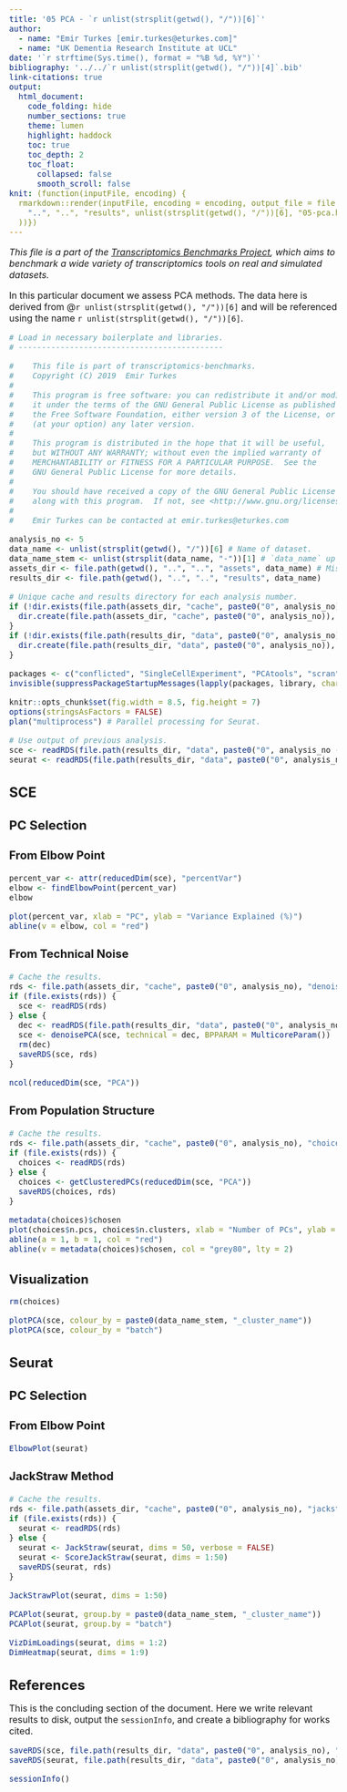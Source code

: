 ```yaml
---
title: '05 PCA - `r unlist(strsplit(getwd(), "/"))[6]`'
author:
  - name: "Emir Turkes [emir.turkes@eturkes.com]"
  - name: "UK Dementia Research Institute at UCL"
date: '`r strftime(Sys.time(), format = "%B %d, %Y")`'
bibliography: '../../`r unlist(strsplit(getwd(), "/"))[4]`.bib'
link-citations: true
output:
  html_document:
    code_folding: hide
    number_sections: true
    theme: lumen
    highlight: haddock
    toc: true
    toc_depth: 2
    toc_float:
      collapsed: false
      smooth_scroll: false
knit: (function(inputFile, encoding) {
  rmarkdown::render(inputFile, encoding = encoding, output_file = file.path(
    "..", "..", "results", unlist(strsplit(getwd(), "/"))[6], "05-pca.html"
  ))})
---
```


<style type="text/css">
body {font-size: 16px;}
h1.title {font-size: 35px;}
h1 {font-size: 24px;}
h2 {font-size: 22px;}
h3 {font-size: 20px;}
.toc-content {padding-left: 0px; padding-right: 0px;}
div.tocify {width: 100%;}
.tocify-subheader .tocify-item {font-size: 0.95em; padding-left: 25px; text-indent: 0;}
div.main-container {max-width: none; width: 100%;}
</style>

*This file is a part of the [Transcriptomics Benchmarks Project](https://github.com/eturkes/transcriptomics-benchmarks), which aims to benchmark a wide variety of transcriptomics tools on real and simulated datasets.*

In this particular document we assess PCA methods.
The data here is derived from @`r unlist(strsplit(getwd(), "/"))[6]` and will be referenced using the name ``r unlist(strsplit(getwd(), "/"))[6]``.

```r
# Load in necessary boilerplate and libraries.
# --------------------------------------------

#    This file is part of transcriptomics-benchmarks.
#    Copyright (C) 2019  Emir Turkes
#
#    This program is free software: you can redistribute it and/or modify
#    it under the terms of the GNU General Public License as published by
#    the Free Software Foundation, either version 3 of the License, or
#    (at your option) any later version.
#
#    This program is distributed in the hope that it will be useful,
#    but WITHOUT ANY WARRANTY; without even the implied warranty of
#    MERCHANTABILITY or FITNESS FOR A PARTICULAR PURPOSE.  See the
#    GNU General Public License for more details.
#
#    You should have received a copy of the GNU General Public License
#    along with this program.  If not, see <http://www.gnu.org/licenses/>.
#
#    Emir Turkes can be contacted at emir.turkes@eturkes.com

analysis_no <- 5
data_name <- unlist(strsplit(getwd(), "/"))[6] # Name of dataset.
data_name_stem <- unlist(strsplit(data_name, "-"))[1] # `data_name` up to the first hyphen.
assets_dir <- file.path(getwd(), "..", "..", "assets", data_name) # Misc binaries and temp files.
results_dir <- file.path(getwd(), "..", "..", "results", data_name)

# Unique cache and results directory for each analysis number.
if (!dir.exists(file.path(assets_dir, "cache", paste0("0", analysis_no)))) {
  dir.create(file.path(assets_dir, "cache", paste0("0", analysis_no)), recursive = TRUE)
}
if (!dir.exists(file.path(results_dir, "data", paste0("0", analysis_no)))) {
  dir.create(file.path(results_dir, "data", paste0("0", analysis_no)), recursive = TRUE)
}

packages <- c("conflicted", "SingleCellExperiment", "PCAtools", "scran", "Seurat", "future")
invisible(suppressPackageStartupMessages(lapply(packages, library, character.only = TRUE)))

knitr::opts_chunk$set(fig.width = 8.5, fig.height = 7)
options(stringsAsFactors = FALSE)
plan("multiprocess") # Parallel processing for Seurat.

# Use output of previous analysis.
sce <- readRDS(file.path(results_dir, "data", paste0("0", analysis_no - 1), "sce.rds"))
seurat <- readRDS(file.path(results_dir, "data", paste0("0", analysis_no - 1), "seurat.rds"))
```

# SCE

## PC Selection

### From Elbow Point

```r
percent_var <- attr(reducedDim(sce), "percentVar")
elbow <- findElbowPoint(percent_var)
elbow

plot(percent_var, xlab = "PC", ylab = "Variance Explained (%)")
abline(v = elbow, col = "red")
```

### From Technical Noise

```r
# Cache the results.
rds <- file.path(assets_dir, "cache", paste0("0", analysis_no), "denoise_pca.rds")
if (file.exists(rds)) {
  sce <- readRDS(rds)
} else {
  dec <- readRDS(file.path(results_dir, "data", paste0("0", analysis_no - 1), "dec.rds"))
  sce <- denoisePCA(sce, technical = dec, BPPARAM = MulticoreParam())
  rm(dec)
  saveRDS(sce, rds)
}

ncol(reducedDim(sce, "PCA"))
```

### From Population Structure

```r
# Cache the results.
rds <- file.path(assets_dir, "cache", paste0("0", analysis_no), "choices.rds")
if (file.exists(rds)) {
  choices <- readRDS(rds)
} else {
  choices <- getClusteredPCs(reducedDim(sce, "PCA"))
  saveRDS(choices, rds)
}

metadata(choices)$chosen
plot(choices$n.pcs, choices$n.clusters, xlab = "Number of PCs", ylab = "Number of clusters")
abline(a = 1, b = 1, col = "red")
abline(v = metadata(choices)$chosen, col = "grey80", lty = 2)
```

## Visualization

```r
rm(choices)

plotPCA(sce, colour_by = paste0(data_name_stem, "_cluster_name"))
plotPCA(sce, colour_by = "batch")
```

# Seurat

## PC Selection

### From Elbow Point

```r
ElbowPlot(seurat)
```

### JackStraw Method

```r
# Cache the results.
rds <- file.path(assets_dir, "cache", paste0("0", analysis_no), "jackstraw.rds")
if (file.exists(rds)) {
  seurat <- readRDS(rds)
} else {
  seurat <- JackStraw(seurat, dims = 50, verbose = FALSE)
  seurat <- ScoreJackStraw(seurat, dims = 1:50)
  saveRDS(seurat, rds)
}

JackStrawPlot(seurat, dims = 1:50)
```

```r
PCAPlot(seurat, group.by = paste0(data_name_stem, "_cluster_name"))
PCAPlot(seurat, group.by = "batch")

VizDimLoadings(seurat, dims = 1:2)
DimHeatmap(seurat, dims = 1:9)
```

# References

This is the concluding section of the document. Here we write relevant results to disk, output the `sessionInfo`, and create a bibliography for works cited.

```r
saveRDS(sce, file.path(results_dir, "data", paste0("0", analysis_no), "sce.rds"))
saveRDS(seurat, file.path(results_dir, "data", paste0("0", analysis_no), "seurat.rds"))

sessionInfo()
```
